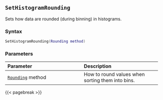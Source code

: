 ## `SetHistogramRounding`

Sets how data are rounded (during binning) in histograms.

### Syntax {-}

``` .lua
SetHistogramRounding(Rounding method)
```

### Parameters {-}

**Parameter** | **Description**
| :-- | :-- |
|[`Rounding`](#rounding) method | How to round values when sorting them into bins. |

{{< pagebreak >}}